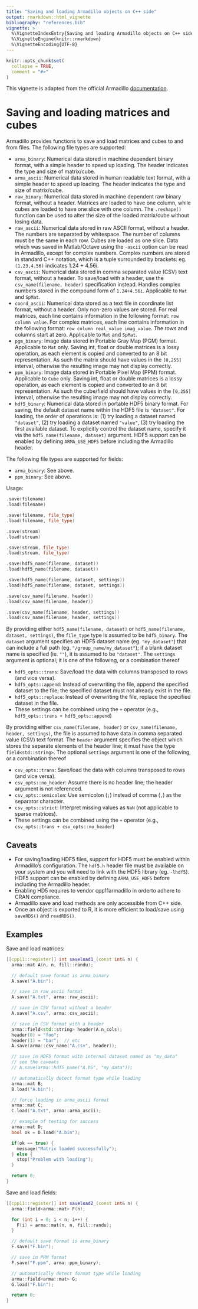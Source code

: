```yaml
---
title: "Saving and loading Armadillo objects on C++ side"
output: rmarkdown::html_vignette
bibliography: "references.bib"
vignette: >
  %\VignetteIndexEntry{Saving and loading Armadillo objects on C++ side}
  %\VignetteEngine{knitr::rmarkdown}
  %\VignetteEncoding{UTF-8}
---
```


```r
knitr::opts_chunk$set(
  collapse = TRUE,
  comment = "#>"
)
```

This vignette is adapted from the official Armadillo
[documentation](https://arma.sourceforge.net/docs.html).

# Saving and loading matrices and cubes

Armadillo provides functions to save and load matrices and cubes to and from files. The following file types are supported:

- `arma_binary`: Numerical data stored in machine dependent binary format, with a simple header to speed up loading. The header indicates the type and size of matrix/cube.
- `arma_ascii`: Numerical data stored in human readable text format, with a simple header to speed up loading. The header indicates the type and size of matrix/cube.
- `raw_binary`: Numerical data stored in machine dependent raw binary format, without a header. Matrices are loaded to have one column, while cubes are loaded to have one slice with one column. The `.reshape()` function can be used to alter the size of the loaded matrix/cube without losing data.
- `raw_ascii`: Numerical data stored in raw ASCII format, without a header. The numbers are separated by whitespace. The number of columns must be the same in each row. Cubes are loaded as one slice. Data which was saved in Matlab/Octave using the `-ascii` option can be read in Armadillo, except for complex numbers. Complex numbers are stored in standard C++ notation, which is a tuple surrounded by brackets: eg. `(1.23,4.56)` indicates 1.24 + 4.56i.
- `csv_ascii`: Numerical data stored in comma separated value (CSV) text format, without a header. To save/load with a header, use the `csv_name(filename, header)` specification instead. Handles complex numbers stored in the compound form of `1.24+4.56i`. Applicable to `Mat` and `SpMat`.
- `coord_ascii`: Numerical data stored as a text file in coordinate list format, without a header. Only non-zero values are stored. For real matrices, each line contains information in the following format: `row column value`. For complex matrices, each line contains information in the following format: `row column real_value imag_value`. The rows and columns start at zero. Applicable to `Mat` and `SpMat`.
- `pgm_binary`: Image data stored in Portable Gray Map (PGM) format. Applicable to `Mat` only. Saving int, float or double matrices is a lossy operation, as each element is copied and converted to an 8 bit representation. As such the matrix should have values in the `[0,255]` interval, otherwise the resulting image may not display correctly.
- `ppm_binary`: Image data stored in Portable Pixel Map (PPM) format. Applicable to `Cube` only. Saving int, float or double matrices is a lossy operation, as each element is copied and converted to an 8 bit representation. As such the cube/field should have values in the `[0,255]` interval, otherwise the resulting image may not display correctly.
- `hdf5_binary`: Numerical data stored in portable HDF5 binary format. For saving, the default dataset name within the HDF5 file is `"dataset"`. For loading, the order of operations is: (1) try loading a dataset named `"dataset"`, (2) try loading a dataset named `"value"`, (3) try loading the first available dataset. To explicitly control the dataset name, specify it via the `hdf5_name(filename, dataset)` argument. HDF5 support can be enabled by defining `ARMA_USE_HDF5` before including the Armadillo header.

The following file types are supported for fields:

- `arma_binary`: See above.
- `ppm_binary`: See above.

Usage:

```cpp
.save(filename)
.load(filename)

.save(filename, file_type)
.load(filename, file_type)

.save(stream)
.load(stream)

.save(stream, file_type)
.load(stream, file_type)

.save(hdf5_name(filename, dataset))
.load(hdf5_name(filename, dataset))

.save(hdf5_name(filename, dataset, settings))
.load(hdf5_name(filename, dataset, settings))

.save(csv_name(filename, header))
.load(csv_name(filename, header))

.save(csv_name(filename, header, settings))
.load(csv_name(filename, header, settings))
```

By providing either `hdf5_name(filename, dataset)` or `hdf5_name(filename, dataset, settings)`, the `file_type` type is assumed to be `hdf5_binary`. The `dataset` argument specifies an HDF5 dataset name (eg. `"my_dataset"`) that can include a full path (eg. `"/group_name/my_dataset"`); if a blank dataset name is specified (ie. `""`), it is assumed to be `"dataset"`. The `settings` argument is optional; it is one of the following, or a combination thereof

- `hdf5_opts::trans`: Save/load the data with columns transposed to rows (and vice versa).
- `hdf5_opts::append`: Instead of overwriting the file, append the specified dataset to the file; the specified dataset must not already exist in the file.
- `hdf5_opts::replace`: Instead of overwriting the file, replace the specified dataset in the file.
- These settings can be combined using the `+` operator (e.g., `hdf5_opts::trans + hdf5_opts::append`)

By providing either `csv_name(filename, header)` or `csv_name(filename, header, settings)`, the file is assumed to have data in comma separated value (CSV) text format. The `header` argument specifies the object which stores the separate elements of the header line; it must have the type `field<std::string>`. The optional `settings` argument is one of the following, or a combination thereof

- `csv_opts::trans`: Save/load the data with columns transposed to rows (and vice versa).
- `csv_opts::no_header`: Assume there is no header line; the header argument is not referenced.
- `csv_opts::semicolon`: Use semicolon (`;`) instead of comma (`,`) as the separator character.
- `csv_opts::strict`: Interpret missing values as `NaN` (not applicable to sparse matrices).
- These settings can be combined using the `+` operator (e.g., `csv_opts::trans + csv_opts::no_header`)

## Caveats

* For saving/loading HDF5 files, support for HDF5 must be enabled within Armadillo's configuration. The `hdf5.h` header file must be available on your system and you will need to link with the HDF5 library (eg. `-lhdf5`). HDF5 support can be enabled by defining `ARMA_USE_HDF5` before including the Armadillo header.
* Enabling HD5 requires to vendor cpp11armadillo in orderto adhere to CRAN compliance.
* Armadillo save and load methods are only accessible from C++ side.
* Once an object is exported to R, it is more efficient to load/save using `saveRDS()` and `readRDS()`.

## Examples

Save and load matrices:

```cpp
[[cpp11::register]] int saveload1_(const int& n) {
  arma::mat A(n, n, fill::randu);

  // default save format is arma_binary
  A.save("A.bin");

  // save in raw_ascii format
  A.save("A.txt", arma::raw_ascii);

  // save in CSV format without a header
  A.save("A.csv", arma::csv_ascii);

  // save in CSV format with a header
  arma::field<std::string> header(A.n_cols);
  header(0) = "foo";
  header(1) = "bar";  // etc
  A.save(arma::csv_name("A.csv", header));

  // save in HDF5 format with internal dataset named as "my_data"
  // see the caveats
  // A.save(arma::hdf5_name("A.h5", "my_data"));

  // automatically detect format type while loading
  arma::mat B;
  B.load("A.bin");

  // force loading in arma_ascii format
  arma::mat C;
  C.load("A.txt", arma::arma_ascii);

  // example of testing for success
  arma::mat D;
  bool ok = D.load("A.bin");

  if(ok == true) {
    message("Matrix loaded successfully");
  } else {
    stop("Problem with loading");
  }

  return 0;
}
```

Save and load fields:

```cpp
[[cpp11::register]] int saveload2_(const int& n) {
  arma::field<arma::mat> F(n);

  for (int i = 0; i < n; i++) {
    F(i) = arma::mat(n, n, fill::randu);
  }

  // default save format is arma_binary
  F.save("F.bin");

  // save in PPM format
  F.save("F.ppm", arma::ppm_binary);

  // automatically detect format type while loading
  arma::field<arma::mat> G;
  G.load("F.bin");

  return 0;
}
```

